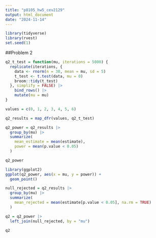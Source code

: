 ```yaml
---
title: "p8105_hw5_cev2129"
output: html_document
date: "2024-11-14"
---
```


```r
library(tidyverse)
library(rvest)
set.seed(1)
``` 

##Problem 2

```r
q2_t_test = function(mu, iterations = 5000) { 
  replicate(iterations, {
    data <- rnorm(n = 30, mean = mu, sd = 5)
    t_test <- t.test(data, mu = 0) 
    broom::tidy(t_test)  
  }, simplify = FALSE) |>
    bind_rows() |>
    mutate(mu = mu)
}

values = c(0, 1, 2, 3, 4, 5, 6) 

q2_results = map_dfr(values, q2_t_test) 

q2_power = q2_results |>
  group_by(mu) |>
  summarize(
    mean_estimate = mean(estimate),
    power = mean(p.value < 0.05)
  )

q2_power
```

```r
library(ggplot2)
ggplot(q2_power, aes(x = mu, y = power)) + 
  geom_point()
```

```r
null_rejected = q2_results |>
  group_by(mu) |>
  summarize(
    mean_rejected = mean(estimate[p.value < 0.05], na.rm = TRUE)  
  )

q2 = q2_power |>
  left_join(null_rejected, by = "mu")

q2
```


